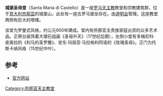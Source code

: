 {{Infobox religious building
| building_name         =城堡圣母堂
| image                 = Genova-centro storico-IMG 1503.JPG
| image_size            =250px
| location              = [[意大利|意大利]][[热那亚|热那亚]]
| geo                   = {{Coord|44|24|20.76|N|8|55|44.39|E|display=title}}
| religious_affiliation =[[罗马天主教|罗马天主教]]
| consecration_year     = c 900
| architecture_style    = 罗曼式
| year_completed        = c 900
}}
'''城堡圣母堂'''（Santa Maria di Castello）是一座[[罗马天主教|罗马天主教]]教堂和宗教建筑群，位于[[意大利|意大利]][[热那亚|热那亚]]的城堡山，此处有一座古罗马堡垒存在。由[[道明会|道明会]]管理。这座教堂两侧有巨大的塔楼。

该堂为罗曼式风格，约公元900年建成。堂内有热那亚主贵族家庭出资的众多艺术品。正祭台装饰着大理石组画《圣母升天》（17世纪后期），左侧小堂有多梅尼科·皮奥拉的《利马的圣罗撒》、安东·玛丽亚·马拉格利阿诺的《玫瑰圣母》。正门为托斯卡纳风格（15世纪中叶）。

==参考==
*[http://www.santamariadicastello.it/ 官方网站] {{Wayback|url=http://www.santamariadicastello.it/ |date=20201023214055 }} {{it icon}}

[[Category:热那亚天主教堂|Category:热那亚天主教堂]]